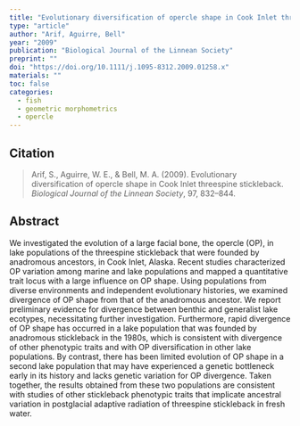 ```yaml
---
title: "Evolutionary diversification of opercle shape in Cook Inlet threespine stickleback"
type: "article"
author: "Arif, Aguirre, Bell"
year: "2009"
publication: "Biological Journal of the Linnean Society"
preprint: ""
doi: "https://doi.org/10.1111/j.1095-8312.2009.01258.x"
materials: ""
toc: false
categories:
  - fish
  - geometric morphometrics
  - opercle
---
```


## Citation

> Arif, S., Aguirre, W. E., & Bell, M. A. (2009). Evolutionary diversification of opercle shape in Cook Inlet threespine stickleback. *Biological Journal of the Linnean Society*, 97, 832–844.


## Abstract

We investigated the evolution of a large facial bone, the opercle (OP), in lake populations of the threespine stickleback that were founded by anadromous ancestors, in Cook Inlet, Alaska. Recent studies characterized OP variation among marine and lake populations and mapped a quantitative trait locus with a large influence on OP shape. Using populations from diverse environments and independent evolutionary histories, we examined divergence of OP shape from that of the anadromous ancestor. We report preliminary evidence for divergence between benthic and generalist lake ecotypes, necessitating further investigation. Furthermore, rapid divergence of OP shape has occurred in a lake population that was founded by anadromous stickleback in the 1980s, which is consistent with divergence of other phenotypic traits and with OP diversification in other lake populations. By contrast, there has been limited evolution of OP shape in a second lake population that may have experienced a genetic bottleneck early in its history and lacks genetic variation for OP divergence. Taken together, the results obtained from these two populations are consistent with studies of other stickleback phenotypic traits that implicate ancestral variation in postglacial adaptive radiation of threespine stickleback in fresh water.
